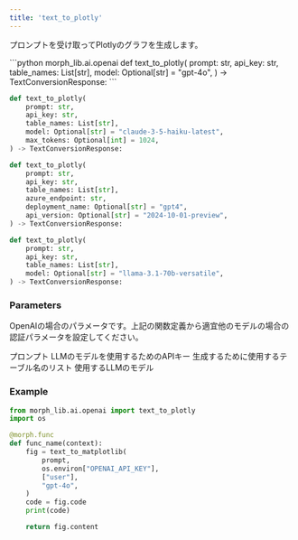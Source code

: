 ```yaml
---
title: 'text_to_plotly'
---
```


プロンプトを受け取ってPlotlyのグラフを生成します。

<CodeGroup>
```python morph_lib.ai.openai
def text_to_plotly(
    prompt: str,
    api_key: str,
    table_names: List[str],
    model: Optional[str] = "gpt-4o",
) -> TextConversionResponse:
```

```python morph_lib.ai.anthropic
def text_to_plotly(
    prompt: str,
    api_key: str,
    table_names: List[str],
    model: Optional[str] = "claude-3-5-haiku-latest",
    max_tokens: Optional[int] = 1024,
) -> TextConversionResponse:
```

```python morph_lib.ai.azure
def text_to_plotly(
    prompt: str,
    api_key: str,
    table_names: List[str],
    azure_endpoint: str,
    deployment_name: Optional[str] = "gpt4",
    api_version: Optional[str] = "2024-10-01-preview",
) -> TextConversionResponse:
```

```python morph_lib.ai.groq
def text_to_plotly(
    prompt: str,
    api_key: str,
    table_names: List[str],
    model: Optional[str] = "llama-3.1-70b-versatile",
) -> TextConversionResponse:
```

</CodeGroup>

### Parameters

OpenAIの場合のパラメータです。上記の関数定義から適宜他のモデルの場合の認証パラメータを設定してください。

<ParamField body="prompt" type="string" required>
プロンプト
</ParamField>

<ParamField body="api_key" type="string" required>
LLMのモデルを使用するためのAPIキー
</ParamField>

<ParamField body="table_names" type="list" required>
生成するために使用するテーブル名のリスト
</ParamField>

<ParamField body="model" type="string" optional>
使用するLLMのモデル
</ParamField>

### Example

```python
from morph_lib.ai.openai import text_to_plotly
import os

@morph.func
def func_name(context):
	fig = text_to_matplotlib(
		prompt,
		os.environ["OPENAI_API_KEY"],
		["user"],
		"gpt-4o",
	)
	code = fig.code
	print(code)

	return fig.content
```
